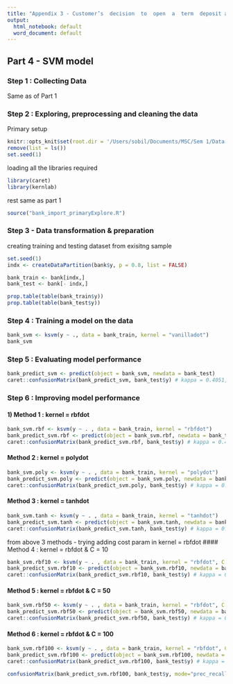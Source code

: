 ```yaml
---
title: "Appendix 3 - Customer’s  decision  to  open  a  term  deposit account"
output:
  html_notebook: default
  word_document: default
---
```


## Part 4 - SVM model

### Step 1 : Collecting Data
Same as of Part 1

### Step 2 : Exploring, preprocessing and cleaning the data
Primary setup
```r
knitr::opts_knit$set(root.dir = '/Users/sobil/Documents/MSC/Sem 1/Data Mining & Machine Learning/Project/Bank/')
remove(list = ls())
set.seed(1)
```

loading all the libraries required
```r
library(caret)
library(kernlab)
```

rest same as part 1
```r
source("bank_import_primaryExplore.R")
```

### Step 3 - Data transformation & preparation
creating training and testing dataset from exisitng sample
```r
set.seed(1)
indx <- createDataPartition(bank$y, p = 0.8, list = FALSE)

bank_train <- bank[indx,]
bank_test <- bank[- indx,]

prop.table(table(bank_train$y))
prop.table(table(bank_test$y))
```

### Step 4 : Training a model on the data
```r
bank_svm <- ksvm(y ~ ., data = bank_train, kernel = "vanilladot")
bank_svm
```

### Step 5 : Evaluating model performance
```r
bank_predict_svm <- predict(object = bank_svm, newdata = bank_test)
caret::confusionMatrix(bank_predict_svm, bank_test$y) # kappa = 0.4051,   Sensitivity = 0.33297,    Specificity = 0.98085
```

### Step 6 : Improving model performance
#### 1) Method 1 : kernel = rbfdot
```r
bank_svm.rbf <- ksvm(y ~ . , data = bank_train, kernel = "rbfdot")
bank_predict_svm.rbf <- predict(object = bank_svm.rbf, newdata = bank_test)
caret::confusionMatrix(bank_predict_svm.rbf, bank_test$y) # kappa = 0.4907,   Sensitivity = 0.42996,    Specificity = 0.97715 
```

#### Method 2 : kernel = polydot
```r
bank_svm.poly <- ksvm(y ~ . , data = bank_train, kernel = "polydot")
bank_predict_svm.poly <- predict(object = bank_svm.poly, newdata = bank_test)
caret::confusionMatrix(bank_predict_svm.poly, bank_test$y) # kappa = 0.4051,   Sensitivity = 0.33297,    Specificity = 0.98085 
```

#### Method 3 : kernel = tanhdot
```r
bank_svm.tanh <- ksvm(y ~ . , data = bank_train, kernel = "tanhdot")
bank_predict_svm.tanh <- predict(object = bank_svm.tanh, newdata = bank_test)
caret::confusionMatrix(bank_predict_svm.tanh, bank_test$y) # kappa = 0.17,   Sensitivity = 0.26078,    Specificity = 0.90806
```

from above 3 methods - trying adding cost param in kernel = rbfdot
#### Method 4 : kernel = rbfdot & C = 10
```r
bank_svm.rbf10 <- ksvm(y ~ . , data = bank_train, kernel = "rbfdot", C = 10)
bank_predict_svm.rbf10 <- predict(object = bank_svm.rbf10, newdata = bank_test)
caret::confusionMatrix(bank_predict_svm.rbf10, bank_test$y) # kappa = 0.4991,   Sensitivity = 0.47737,    Specificity = 0.96607 
```

#### Method 5 : kernel = rbfdot & C = 50
```r
bank_svm.rbf50 <- ksvm(y ~ . , data = bank_train, kernel = "rbfdot", C = 50)
bank_predict_svm.rbf50 <- predict(object = bank_svm.rbf50, newdata = bank_test)
caret::confusionMatrix(bank_predict_svm.rbf50, bank_test$y) # kappa = 0.4848,   Sensitivity = 0.49461,    Specificity = 0.95622
```

#### Method 6 : kernel = rbfdot & C = 100
```r
bank_svm.rbf100 <- ksvm(y ~ . , data = bank_train, kernel = "rbfdot", C = 100)
bank_predict_svm.rbf100 <- predict(object = bank_svm.rbf100, newdata = bank_test)
caret::confusionMatrix(bank_predict_svm.rbf100, bank_test$y) # kappa = 0.4853,   Sensitivity = 0.51509,    Specificity = 0.95034 ==> BEST
```

```r
confusionMatrix(bank_predict_svm.rbf100, bank_test$y, mode="prec_recall")
```

